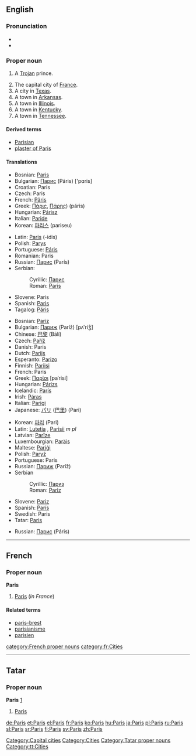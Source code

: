 {{see|paris}}
{{wikipedia}}
==English==
{{rank|perfect|bright|scarcely|732|Paris|expression|Duke|battle}}

===Pronunciation===
*{{IPA|/ˈpæɹɪs/}}
*{{audio|en-us-Paris.ogg|Audio (US)}}

===Proper noun===
{{en-proper noun}}

#{{greekmyth}} A [[Trojan]] prince.
# The capital city of [[France]].
# A city in [[Texas]].
# A town in [[Arkansas]].
# A town in [[Illinois]].
# A town in [[Kentucky]].
# A town in [[Tennessee]].

====Derived terms====
*[[Parisian]]
*[[plaster of Paris]]

====Translations====
{{trans-top|Trojan prince}}
*Bosnian: [[Paris#Bosnian|Paris]] {{m}}
*Bulgarian: [[Парис]] (Páris) ['pɑris] {{m}}
*Croatian: Paris {{m}}
*Czech: Paris {{m}}
*French: [[Pâris]] {{m}}
*Greek: [[Πάρις]], [[Πάρης]]) (páris) {{m}}
*Hungarian: [[Párisz]]
*Italian: [[Paride]] {{m}}
*Korean: [[파리스]] (pariseu)
{{trans-mid}}
*Latin: [[Paris#Latin|Paris]] (-idis) {{m}}
*Polish: [[Parys]] {{m}}
*Portuguese: [[Páris]] {{m}}
*Romanian: Paris {{m}}
*Russian: [[Парис]] (París) {{m}}
*Serbian:
*:Cyrillic: [[Парис#Serbian|Парис]] {{m}}
*:Roman: [[Paris#Serbian|Paris]] {{m}}
*Slovene: Paris {{m}}
*Spanish: [[Paris#Spanish|Paris]] {{m}}
*Tagalog: [[Páris]] {{m}}
{{trans-bottom}}

{{trans-top|capital of France}}
*Bosnian: [[Pariz#Bosnian|Pariz]] {{m}}
*Bulgarian: [[Париж]] (Paríž) [pʌ'riʒ̊] {{m}}
*Chinese: [[巴黎]] (Bālí)
*Czech: [[Paříž]] {{f}}
*Danish: Paris
*Dutch: [[Parijs]]
*Esperanto: [[Parizo]]
*Finnish: [[Pariisi]]
*French: Paris {{m}}
*Greek: [[Παρίσι]] [paˈrisi] {{n}}
*Hungarian: [[Párizs]]
*Icelandic: [[París]] {{f}}
*Irish: [[Páras]] {{m}}
*Italian: [[Parigi]] {{f}}
*Japanese: [[パリ]] ([[巴里]]) (Pari)
{{trans-mid}}
*Korean: [[파리]] (Pari)
*Latin: [[Lutetia]] {{f}}, [[Parisii]] ''m pl''
*Latvian: [[Parīze]] {{f}}
*Luxembourgian: [[Paräis]]
*Maltese: [[Pariġi]]
*Polish: [[Paryż]] {{m}}
*Portuguese: Paris {{m}}
*Russian: [[Париж]] (Paríž) {{m}}
*Serbian
*:Cyrillic: [[Париз#Serbian|Париз]] {{m}}
*:Roman: [[Pariz#Serbian|Pariz]] {{m}}
*Slovene: [[Pariz]] {{m}}
*Spanish: [[París]] {{m}}
*Swedish: Paris {{n}}
*Tatar: [[Paris#Tatar|Paris]]
{{trans-bottom}}

{{trans-top|city in Texas}}
{{trans-mid}}
*Russian: [[Парис]] (Páris) {{m}}
{{trans-bottom}}

{{trans-top|town in Arkansas}}
{{trans-mid}}
{{trans-bottom}}

{{trans-top|town in Illinois}}
{{trans-mid}}
{{trans-bottom}}

{{trans-top|town in Kentucky}}
{{trans-mid}}
{{trans-bottom}}

{{trans-top|town in Tennessee}}
{{trans-mid}}
{{trans-bottom}}

[[Category:Capital cities]]
[[Category:Cities]]

----

==French==

===Proper noun===
{{wikipedia|lang=fr}}
'''Paris''' {{m}}

#[[Paris#English|Paris]] (''in France'')

====Related terms====
*[[paris-brest]]
*[[parisianisme]]
*[[parisien]]

[[category:French proper nouns]]
[[category:fr:Cities]]

----

==Tatar==
===Proper noun===
'''Paris''' [http://www.azatliq.org/analysis/analysis/tb/2003/01/BB6CA28F-3929-4E12-BCF8-C68A65991966.asp]
#[[Paris#english|Paris]]

[[Category:Tatar proper nouns]]
[[Category:tt:Cities]]

[[de:Paris]]
[[et:Paris]]
[[el:Paris]]
[[fr:Paris]]
[[ko:Paris]]
[[hu:Paris]]
[[ja:Paris]]
[[pl:Paris]]
[[ru:Paris]]
[[sl:Paris]]
[[sr:Paris]]
[[fi:Paris]]
[[sv:Paris]]
[[zh:Paris]]